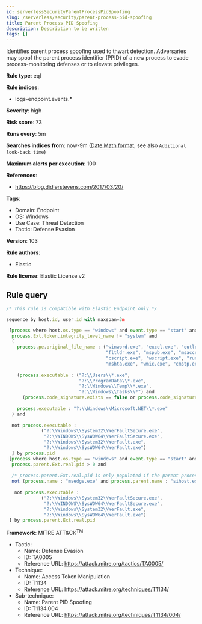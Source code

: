 ```yaml
---
id: serverlessSecurityParentProcessPidSpoofing
slug: /serverless/security/parent-process-pid-spoofing
title: Parent Process PID Spoofing
description: Description to be written
tags: []
---
```


<div id="parent-process-pid-spoofing"></div>

Identifies parent process spoofing used to thwart detection. Adversaries may spoof the parent process identifier (PPID) of a new process to evade process-monitoring defenses or to elevate privileges.

**Rule type**: eql

**Rule indices**: 

* logs-endpoint.events.*

**Severity**: high

**Risk score**: 73

**Runs every**: 5m

**Searches indices from**: now-9m ([Date Math format](((ref))/common-options.html#date-math), see also <DocLink id="serverlessSecurityRulesUiCreate" section="set-the-rules-schedule">`Additional look-back time`</DocLink>)

**Maximum alerts per execution**: 100

**References**: 

* https://blog.didierstevens.com/2017/03/20/

**Tags**: 

* Domain: Endpoint
* OS: Windows
* Use Case: Threat Detection
* Tactic: Defense Evasion

**Version**: 103

**Rule authors**: 

* Elastic

**Rule license**: Elastic License v2

## Rule query

```js
/* This rule is compatible with Elastic Endpoint only */

sequence by host.id, user.id with maxspan=3m 

 [process where host.os.type == "windows" and event.type == "start" and
  process.Ext.token.integrity_level_name != "system" and 
  (
    process.pe.original_file_name : ("winword.exe", "excel.exe", "outlook.exe", "powerpnt.exe", "eqnedt32.exe",
                                     "fltldr.exe", "mspub.exe", "msaccess.exe", "powershell.exe", "pwsh.exe",
                                     "cscript.exe", "wscript.exe", "rundll32.exe", "regsvr32.exe", "msbuild.exe",
                                     "mshta.exe", "wmic.exe", "cmstp.exe", "msxsl.exe") or 
                                     
    (process.executable : ("?:\\Users\\*.exe",
                           "?:\\ProgramData\\*.exe",
                           "?:\\Windows\\Temp\\*.exe",
                           "?:\\Windows\\Tasks\\*") and 
      (process.code_signature.exists == false or process.code_signature.status : "errorBadDigest")) or 
                          
    process.executable : "?:\\Windows\\Microsoft.NET\\*.exe"                      
  ) and 
  
  not process.executable : 
             ("?:\\Windows\\System32\\WerFaultSecure.exe", 
              "?:\\WINDOWS\\SysWOW64\\WerFaultSecure.exe",
              "?:\\Windows\\System32\\WerFault.exe",
              "?:\\Windows\\SysWOW64\\WerFault.exe")
  ] by process.pid
 [process where host.os.type == "windows" and event.type == "start" and
  process.parent.Ext.real.pid > 0 and 
 
  /* process.parent.Ext.real.pid is only populated if the parent process pid doesn't match */
  not (process.name : "msedge.exe" and process.parent.name : "sihost.exe") and 
  
   not process.executable : 
             ("?:\\Windows\\System32\\WerFaultSecure.exe", 
              "?:\\WINDOWS\\SysWOW64\\WerFaultSecure.exe",
              "?:\\Windows\\System32\\WerFault.exe",
              "?:\\Windows\\SysWOW64\\WerFault.exe")
 ] by process.parent.Ext.real.pid

```

**Framework**: MITRE ATT&CK<sup>TM</sup>

* Tactic:
    * Name: Defense Evasion
    * ID: TA0005
    * Reference URL: https://attack.mitre.org/tactics/TA0005/
* Technique:
    * Name: Access Token Manipulation
    * ID: T1134
    * Reference URL: https://attack.mitre.org/techniques/T1134/
* Sub-technique:
    * Name: Parent PID Spoofing
    * ID: T1134.004
    * Reference URL: https://attack.mitre.org/techniques/T1134/004/

